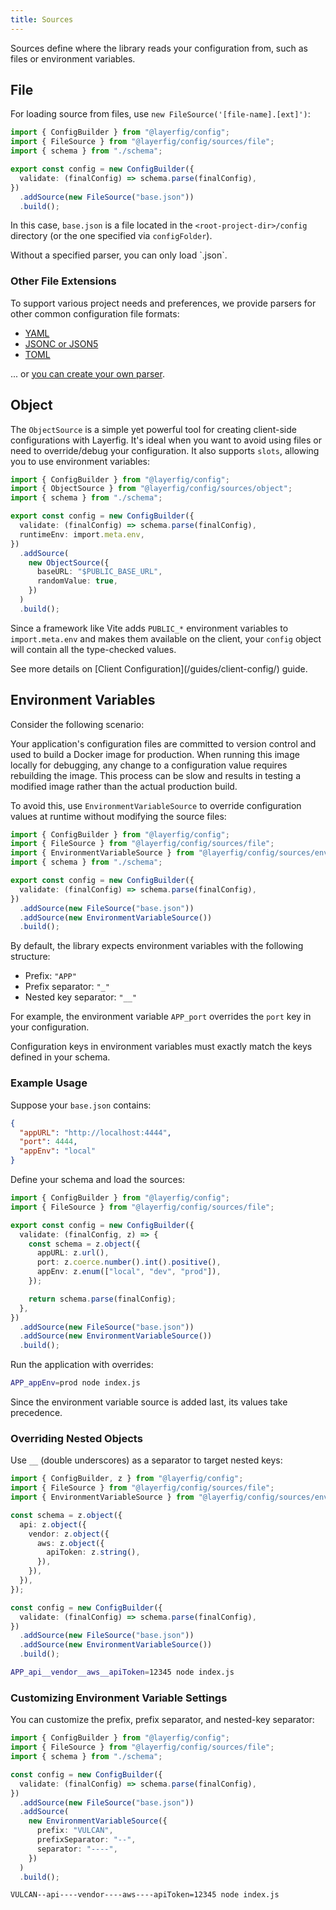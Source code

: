 ```yaml
---
title: Sources
---
```



Sources define where the library reads your configuration from, such as files or environment variables.

## File

For loading source from files, use `new FileSource('[file-name].[ext]')`:

```ts {2,8}
import { ConfigBuilder } from "@layerfig/config";
import { FileSource } from "@layerfig/config/sources/file";
import { schema } from "./schema";

export const config = new ConfigBuilder({
  validate: (finalConfig) => schema.parse(finalConfig),
})
  .addSource(new FileSource("base.json"))
  .build();
```

In this case, `base.json` is a file located in the `<root-project-dir>/config` directory (or the one specified via `configFolder`).

<Aside>Without a specified parser, you can only load `.json`.</Aside>

### Other File Extensions

To support various project needs and preferences, we provide parsers for other common configuration file formats:

- [YAML](/parsers/yaml/)
- [JSONC or JSON5](/parsers/json5/)
- [TOML](/parsers/toml/)

... or [you can create your own parser](/parsers/custom).

## Object

The `ObjectSource` is a simple yet powerful tool for creating client-side configurations with Layerfig. It's ideal when you want to avoid using files or need to override/debug your configuration. It also supports `slots`, allowing you to use environment variables:

```ts {2,7,9-12}
import { ConfigBuilder } from "@layerfig/config";
import { ObjectSource } from "@layerfig/config/sources/object";
import { schema } from "./schema";

export const config = new ConfigBuilder({
  validate: (finalConfig) => schema.parse(finalConfig),
  runtimeEnv: import.meta.env,
})
  .addSource(
    new ObjectSource({
      baseURL: "$PUBLIC_BASE_URL",
      randomValue: true,
    })
  )
  .build();
```

Since a framework like Vite adds `PUBLIC_*` environment variables to `import.meta.env` and makes them available on the client, your `config` object will contain all the type-checked values.

<Aside>
  See more details on [Client Configuration](/guides/client-config/) guide.
</Aside>

## Environment Variables

Consider the following scenario:

Your application's configuration files are committed to version control and used to build a Docker image for production. When running this image locally for debugging, any change to a configuration value requires rebuilding the image. This process can be slow and results in testing a modified image rather than the actual production build.

To avoid this, use `EnvironmentVariableSource` to override configuration values at runtime without modifying the source files:

```ts {3,10}
import { ConfigBuilder } from "@layerfig/config";
import { FileSource } from "@layerfig/config/sources/file";
import { EnvironmentVariableSource } from "@layerfig/config/sources/env";
import { schema } from "./schema";

export const config = new ConfigBuilder({
  validate: (finalConfig) => schema.parse(finalConfig),
})
  .addSource(new FileSource("base.json"))
  .addSource(new EnvironmentVariableSource())
  .build();
```

By default, the library expects environment variables with the following structure:

- Prefix: `"APP"`
- Prefix separator: `"_"`
- Nested key separator: `"__"`

For example, the environment variable `APP_port` overrides the `port` key in your configuration.

<Aside title="Important">
  Configuration keys in environment variables must exactly match the keys
  defined in your schema.
</Aside>

### Example Usage

Suppose your `base.json` contains:

```json
{
  "appURL": "http://localhost:4444",
  "port": 4444,
  "appEnv": "local"
}
```

Define your schema and load the sources:

```ts
import { ConfigBuilder } from "@layerfig/config";
import { FileSource } from "@layerfig/config/sources/file";

export const config = new ConfigBuilder({
  validate: (finalConfig, z) => {
    const schema = z.object({
      appURL: z.url(),
      port: z.coerce.number().int().positive(),
      appEnv: z.enum(["local", "dev", "prod"]),
    });

    return schema.parse(finalConfig);
  },
})
  .addSource(new FileSource("base.json"))
  .addSource(new EnvironmentVariableSource())
  .build();
```

Run the application with overrides:

```bash
APP_appEnv=prod node index.js
```

Since the environment variable source is added last, its values take precedence.

### Overriding Nested Objects

Use `__` (double underscores) as a separator to target nested keys:

```ts
import { ConfigBuilder, z } from "@layerfig/config";
import { FileSource } from "@layerfig/config/sources/file";
import { EnvironmentVariableSource } from "@layerfig/config/sources/env";

const schema = z.object({
  api: z.object({
    vendor: z.object({
      aws: z.object({
        apiToken: z.string(),
      }),
    }),
  }),
});

const config = new ConfigBuilder({
  validate: (finalConfig) => schema.parse(finalConfig),
})
  .addSource(new FileSource("base.json"))
  .addSource(new EnvironmentVariableSource())
  .build();
```

```bash
APP_api__vendor__aws__apiToken=12345 node index.js
```

### Customizing Environment Variable Settings

You can customize the prefix, prefix separator, and nested-key separator:

```ts
import { ConfigBuilder } from "@layerfig/config";
import { FileSource } from "@layerfig/config/sources/file";
import { schema } from "./schema";

const config = new ConfigBuilder({
  validate: (finalConfig) => schema.parse(finalConfig),
})
  .addSource(new FileSource("base.json"))
  .addSource(
    new EnvironmentVariableSource({
      prefix: "VULCAN",
      prefixSeparator: "--",
      separator: "----",
    })
  )
  .build();
```

```bash
VULCAN--api----vendor----aws----apiToken=12345 node index.js
```
